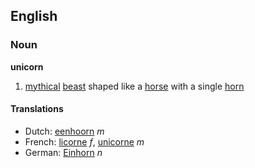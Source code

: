 ==English==
===Noun===
'''unicorn'''
#[[myth]]ical [[beast]] shaped like a [[horse]] with a single [[horn]]


====Translations====
*Dutch: [[eenhoorn]] ''m''
*French: [[licorne]] ''f'', [[unicorne]] ''m''
*German: [[Einhorn]] ''n''